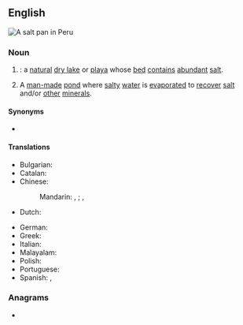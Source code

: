 {{also|saltpan}}
==English==
[[Image:Salineras de Maras, Maras, Perú, 2015-07-30, DD 03-07 PAN.JPG|thumb|right|A salt pan in Peru]]
{{wikipedia}}

===Noun===
{{en-noun}}

# {{syn of|en|salt flat|nodot=a}}: a [[natural]] [[dry lake]] or [[playa]] whose [[bed]] [[contain]]s [[abundant]] [[salt]].
# A [[man-made]] [[pond]] where [[salty]] [[water]] is [[evaporate]]d to [[recover]] [[salt]] and/or [[other]] [[mineral]]s.

====Synonyms====
* {{sense|evaporation pond}} {{l|en|pan}}

====Translations====
{{trans-top|A man-made pond where salty water is evaporated}}
* Bulgarian: {{t+|bg|солница|f}}
* Catalan: {{t|ca|salina|f}}
* Chinese:
*: Mandarin: {{t+|cmn|鹽池|sc=Hani}}, {{t+|cmn|盐池|tr=yánchí|sc=Hani}}; {{t+|cmn|鹽田|sc=Hani}}, {{t+|cmn|盐田|tr=yántián|sc=Hani}}
* Dutch: {{t|nl|zoutpan(ne)|f}}
{{trans-mid}}
* German: {{t|de|Salzpfanne|f}}
* Greek: {{t+|el|αλυκή|f}}
* Italian: {{t+|it|salina|f}}
* Malayalam: {{t+|ml|ഉപ്പളം}}
* Polish: {{t+|pl|salina|f}}
* Portuguese: {{t+|pt|salina|f}}
* Spanish: {{t|es|salinera|f}}, {{t+|es|salar|m}}
{{trans-bottom}}

===Anagrams===
* {{anagrams|en|a=aalnpst|Patlans|platans}}